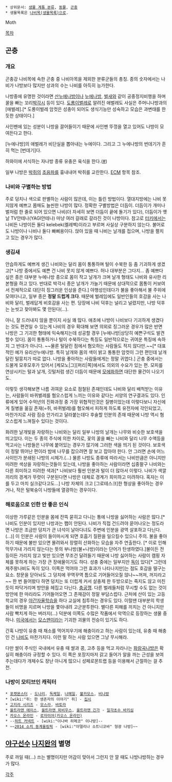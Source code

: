  * 상위문서: [[생물 계통 분류]], [[동물]], [[곤충]]
 * 생물목록은 [[나비목(생물목록)]]으로.

Moth

[[목차]]

== 곤충 ==
=== 개요 ===
곤충강 나비목에 속한 곤충 중 나비아목을 제외한 분류군들의 총칭. 종의 숫자에서는 나비가 나방보다 많지만 상과의 수는 나비를 아득히 능가한다.

나방중에 유명한 것이라면 [[산누에나방]]이나 [[누에나방]], [[벌새]]와 같이 공중정지비행을 하며 꿀을 빠는 꼬리[[박각시]] 등이 있다. [[도롱이벌레]]로 알려진 애벌레도 사실은 주머니나방과의 [애벌레].[* 도롱이벌레 암컷은 성충이 되어도 생식기능만 성숙하고 모습은 과변태를 한 듯한 상태이다.]

사인펜에 있는 성분이 나방을 끌어들이기 때문에 사인펜 뚜껑을 열고 있어도 나방이 모여든다고 한다.

[누에나방]의 애벌레가 비단실을 뽑아내는 누에이다. 그리고 그 누에나방의 번데기가 흔히 먹는 [번데기]다.

하와이에 서식하는 자나방 종류 유충은 육식을 한다.([http://blog.naver.com/ws4561/10129678626 #])

일부 나방은 [[박쥐]]의 [[초음파]]를 흉내내어 박쥐를 교란한다. [[ECM]] 항목 참조.

=== 나비와 구별하는 방법 ===
주로 덩치나 색으로 판별하는 사람이 많은데, 이는 틀린 방법이다. 열대지방에는 나비 못지않게 예쁘고 몸매도 늘씬한 나방이 많다. 정확한 구별방법은 더듬이. 더듬이가 개미나 벌처럼 한 줄로 되어 있으면 나비(더 자세히 보면 더듬이 끝에 돌기가 있다), 더듬이가 옛날 TV안테나(YAGI안테나) 마냥 여러 갈래로 갈라진 것이 나방이다. 참고로 [[터키]]에서는 나비든 나방이든 둘다 kelebek(켈레벡)이라고 부르며 사실상 구분하지 않는다. 불어로도 나방이나 나비나 둘다 빠삐용이다. 앉아 있을 때 나비는 날개를 접으며, 나방을 펼치고 있는 경우가 많다.

=== 생김새 ===
안습하게도 예쁘게 생긴 나비와는 달리 몸이 통통하며 털이 수북한 등 좀 기괴하게 생겼고[* 나방 중에서도 예쁜 건 나비 못지 않게 예쁘다. 허나 대부분은 그다지... 좀 예쁘다 싶은 종은 대부분 누에나방 종으로 몸이 작고 날개가 크며 날개 형태도 나비와 유사한 리본형을 하고 있다. 반대로 박각시 종은 날개가 가늘기 때문에 상대적으로 몸통이 커보여서 전체적으로 대단히 징그러운 인상을 준다.] 야행성인데다가 불을 좋아해서 불 주위에 모여다니고, 일부 종은 '''정말 드럽게 크다'''. 때문에 벌레임에도 일반인들의 호감을 사는 나비와 달리, 벌레답게 비호감을 사는 편. 당장에 나비 덕후는 널리고 널렸지만, 나방 덕후는 눈씻고 찾아봐도 몇 안된다(...).

아니, 잘 드러내지 않을 뿐이지 사실 꽤 많다. 애초에 나방이 나비보다 기괴하게 생겼다는 것도 편견일 수 있는게 나비의 경우 확대해 보면 의외로 징그러운 경우가 많은 반면 나방은 그 기괴한 형태에 익숙해지는데 성공할 경우 [누에나방|상당히 예쁜구석도 발견할수 있다]. 몸이 통통하거나 털이 수북하다는 특징도 일반적으로는 귀여운 특징에 속하지 그 반대가 아니다. ~~물론 털달린 점에서 혐오하는 사람들도 적지 않다만.~~[* 대표적인 예가 유리산누에나방. 특히 날개와 몸의 색이 밝고 통통한 암컷이 그런 편인데 날개달린 털뭉치가 따로 없다. 나방을 좋아하는 사람들에게는 정말 귀엽다.] 곤충 중에서는 드물게 모후모후가 있어서 [케모노|그][퍼리|쪽]에서도 의외의 수요가 있는 편. 모피를 연상시키는 털과 날개, 깃털처럼 생긴 더듬이 때문에 [[모에화]]하면 대단한 물건이 나오기도.

이렇듯 생각해보면 나름 귀여운 요소로 점철된 존재인데도 나비와 달리 배척받는 이유는, 사람들이 바퀴벌레를 혐오스럽게 느끼는 이유와 같다는 서양의 연구결과도 있다. 인류에게 있어 수억년의 진화과정 중 가장 위협적인것은 질병이었는데 이렇다보니 자신에게 질병을 옮길 존재(=쥐, 바퀴벌레)를 혐오해서 피하게 하도록 유전자에 각인되었고, 마찬가지로 사람 짐승 안가리고 달라붙는데다 후술할 인분의 존재 때문에 나방 역시 혐오스럽게 느껴질수 있다는 것이다.

화려한 날개빛을 자랑하는 나비와는 달리 일부 나방의 날개는 나무와 비슷한 보호색을 띄고있다. 이는 두 종의 주식에 의한 차이로, 꽃의 꿀을 빠는 나비와 달리 나무 수액등을 먹고사는 나방들은 나무에 붙어있는 경우가 많기에 그러한 색을 띄기 된 것이다. 보호색이 정말 뛰어난 편이라 밤에 나무를 잡으려면 잘 보고 잡아야 한다. 안 그러면 손에 어느 사이인가 분쇄된 나방의 시체가.(…) 물론 나방도 종류에 따라서는 나비만큼은 아니지만 미려한 색상을 자랑하는것들이 있는데, 나방을 좋아하는 사람이라면 십중팔구 나비와는 다른 희미하고 미려한 색과[* 나비보다 훨씬 인분과 털이 더 많아서 이렇다. 나비가 색깔끼리의 경계가 뚜렷이 구분된다면 나방은 대체로 경계가 희미하고 미려하다. 혹자는 이를 두고 마치 실크같다고도...] 나방 자체의 크고 [그로테스크]한 형상을 좋아하는 경우거나, 작은 털북숭이 나방들에 열광하는 경우이다.

=== 해로움으로 인한 안 좋은 인식 ===
이상한 가루같은 인분을 몸에 잔뜩 묻히고 다니는 통에 나방을 싫어하는 사람은 많다.[* 나비도 인분이 있지만 나방과는 쨉이 안된다. 나비가 직접 건드려야 묻어나오는 정도라면 나방은 조금만 덩치가 큰 녀석이 날아다녀도 주변에 인분을 광역 살포하고 다닌다.(...)] 이 인분은 사람이 들이마시게 되면 호흡기 질환을 일으킬수 있으니 주의. 불을 좋아하기 때문에 불만 있으면 몰려와서 장렬히 산화하는 모습을 자주 연출한다. [* 이로 인해 막무가내 가리지 않는다는 뜻의 부나방(불+나방)이라는 단어가 탄생하였다.]불이든 전등이든 가리지 않고 빛만 있으면 무조건 달려들기 때문에 나방 싫어하는 사람이 캠핑 자체를 못하게 하는 가장 큰 장애물이기도 하다. 성충 중에는 일부지만 [[독]]이 있다[* 그런데 제주왕나비도 독이 있다. 이쪽은 먹어야 그런 효과가 나타나지만]는 점도 호감을 떨구는 요소. 창문을 닫아놔도 그 덩치에 꾸역꾸역 틈으로 기어들어오질 않나~~꺼져, 꺼지라고~~ 한 번 들어왔다 하면 덩치는 또 더럽게 커서 살충제 한 두방으로는 죽지도 않고 미친듯이 파닥거리며 방안을 헤집고 다닌다. [[충공깽]]. 다른 벌레들처럼 무시할 수도 없는 것이 방안에 한 마리라도 기어들어오면 그 존재감이 정말 부담스럽다. 근처에 산이 있는 고등학교의 경우 [[야간자율학습]]을 하다 교실에 침투하는 경우도 있다. 이럴땐 대부분의 학생들이 비명을 지르며 나방을 쫓아내려 고군분투한다. 별다른 피해를 끼치는 건 아니지만 사람 빡치게 하는 버러지(...) 덕분에 이쪽도 수많은 작품에서 악역으로 등장하는 생물 중 하나. [[미국]]에서는 [[모스맨]]이라는 기괴한 괴물의 전승이 있기도 하다.

간혹 나방이 유충 때 채소를 먹어치우기에 해충이라고 하는 사람이 있는데, 유충 때 해충인 건 [[나비]]도 마찬가지다. 이런 말 하는 사람 있으면 그냥 무시해라.

다만 쌀이 주식인 국내에서 유충 때 쌀과 콩, 고추 등을 먹고 자라나는 [[화랑곡나방]]은 확실히 해충이라 규정할 수 있다. 이 쪽은 포장지마저 갉고 들어가 알을 까는 근성을 보여주는데다가 개체수도 장난 아니게 많으니 성페로몬트랩 등을 이용해서 근절하는 걸 추천.

=== 나방이 모티브인 캐릭터 ===
 * [[포켓몬스터]] - [[도나리]], [[독케일]], [[나메일]], [[불카모스]], [[비나방]]
 * [wiki:"쥐: 한 생존자의 이야기" 쥐] - [[집시]]
 * [[고지라 시리즈]] - [[모스라]], [[바토라]]
 * [[울트라맨 에이스]], [[울트라맨 뫼비우스]], [[울트라맨 긴가]] - [[일각초수 바키심]]
 * [[카오스 온라인]] - [[로자미어(카오스 온라인)]]
 * --[[하트 커넥트]] - [wiki:"이나바 히메코" 이나방]--
 * ~~[[2014 소치 동계올림픽]] - [wiki:"아델리나 소트니코바" 형광 나방]~~
== [[야구]]선수 [[나지완]]의 별명 ==
주로 까일 때(...) 쓰는 별명이지만 어감이 맞아서 그런지 안 깔 때도 나방나방하는 경우가 많다.

[[각주]]
